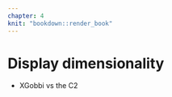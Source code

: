 ```yaml
---
chapter: 4
knit: "bookdown::render_book"
---
```


# Display dimensionality {#ch:disp_dim}

* XGobbi vs the C2

